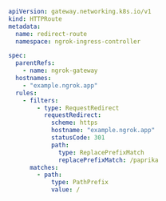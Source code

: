 ```yaml
apiVersion: gateway.networking.k8s.io/v1
kind: HTTPRoute
metadata:
  name: redirect-route
  namespace: ngrok-ingress-controller

spec:
  parentRefs:
    - name: ngrok-gateway
  hostnames: 
    - "example.ngrok.app"
  rules:
    - filters:
        - type: RequestRedirect
          requestRedirect:
            scheme: https
            hostname: "example.ngrok.app"
            statusCode: 301
            path:
              type: ReplacePrefixMatch
              replacePrefixMatch: /paprika
      matches:
        - path:
            type: PathPrefix
            value: /
```
